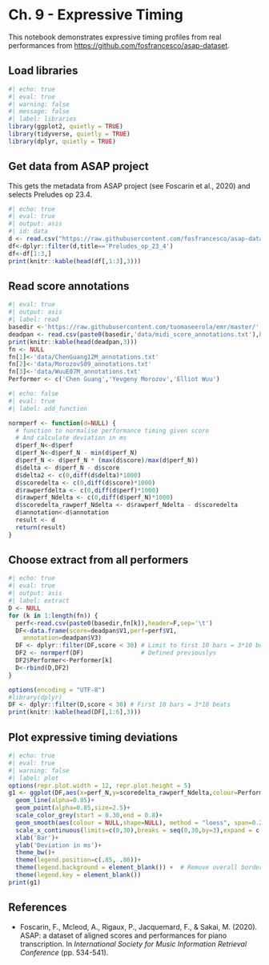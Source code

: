 

# Ch. 9 - Expressive Timing

This notebook demonstrates expressive timing profiles from real performances from [https://github.com/fosfrancesco/asap-dataset](https://github.com/fosfrancesco/asap-dataset).

## Load libraries

```r
#| echo: true
#| eval: true
#| warning: false
#| message: false
#| label: libraries
library(ggplot2, quietly = TRUE)
library(tidyverse, quietly = TRUE)
library(dplyr, quietly = TRUE)
```

## Get data from ASAP project

This gets the metadata from ASAP project (see Foscarin et al., 2020) and selects Preludes op 23.4.

```r
#| echo: true
#| eval: true
#| output: asis
#| id: data
d <- read.csv("https://raw.githubusercontent.com/fosfrancesco/asap-dataset/master/metadata.csv",header = TRUE,sep = ',')
df<-dplyr::filter(d,title=='Preludes_op_23_4')
df<-df[1:3,]
print(knitr::kable(head(df[,1:3],3)))
```

## Read score annotations

```r
#| eval: true
#| output: asis
#| label: read
basedir <-'https://raw.githubusercontent.com/tuomaseerola/emr/master/'
deadpan <- read.csv(paste0(basedir,'data/midi_score_annotations.txt'),header = FALSE, sep = '\t')
print(knitr::kable(head(deadpan,3)))
fn <- NULL
fn[1]<-'data/ChenGuang12M_annotations.txt'
fn[2]<-'data/MorozovS09_annotations.txt'
fn[3]<-'data/WuuE07M_annotations.txt'
Performer <- c('Chen Guang','Yevgeny Morozov','Elliot Wuu')
```

```r
#| echo: false
#| eval: true
#| label: add_function

normperf <- function(d=NULL) {
  # function to normalise performance timing given score
  # And calculate deviation in ms
  d$perf_N<-d$perf
  d$perf_N<-d$perf_N - min(d$perf_N)
  d$perf_N <- d$perf_N * (max(d$score)/max(d$perf_N))
  d$delta <- d$perf_N - d$score
  d$delta2 <- c(0,diff(d$delta)*1000)
  d$scoredelta <- c(0,diff(d$score)*1000)
  d$rawperfdelta <- c(0,diff(d$perf)*1000)
  d$rawperf_Ndelta <- c(0,diff(d$perf_N)*1000)
  d$scoredelta_rawperf_Ndelta <- d$rawperf_Ndelta - d$scoredelta
  d$annotation<-d$annotation
  result <- d
  return(result)
}
```

## Choose extract from all performers

```r
#| echo: true
#| eval: true
#| output: asis
#| label: extract
D <- NULL
for (k in 1:length(fn)) {
  perf<-read.csv(paste0(basedir,fn[k]),header=F,sep='\t')
  DF<-data.frame(score=deadpan$V1,perf=perf$V1,
    annotation=deadpan$V3)
  DF <- dplyr::filter(DF,score < 30) # Limit to first 10 bars = 3*10 beats
  DF2 <- normperf(DF)                # Defined previouslys
  DF2$Performer<-Performer[k]
  D<-rbind(D,DF2)
}

options(encoding = "UTF-8")
#library(dplyr)
DF <- dplyr::filter(D,score < 30) # First 10 bars = 3*10 beats
print(knitr::kable(head(DF[,1:6],3)))
```
## Plot expressive timing deviations

```r
#| echo: true
#| eval: true
#| warning: false
#| label: plot
options(repr.plot.width = 12, repr.plot.height = 5)
g1 <- ggplot(DF,aes(x=perf_N,y=scoredelta_rawperf_Ndelta,colour=Performer,shape=Performer))+
  geom_line(alpha=0.85)+
  geom_point(alpha=0.85,size=2.5)+
  scale_color_grey(start = 0.30,end = 0.8)+
  geom_smooth(aes(colour = NULL,shape=NULL), method = "loess", span=0.2,se=FALSE,colour='black',linewidth=1.25)+
  scale_x_continuous(limits=c(0,30),breaks = seq(0,30,by=3),expand = c(0.02,0.002),labels=(seq(0,30,by=3)/3)+1) +
  xlab('Bar')+
  ylab('Deviation in ms')+
  theme_bw()+
  theme(legend.position=c(.85, .80))+
  theme(legend.background = element_blank()) +  # Remove overall border
  theme(legend.key = element_blank())
print(g1)
```

## References

- Foscarin, F., Mcleod, A., Rigaux, P., Jacquemard, F., & Sakai, M. (2020). ASAP: a dataset of aligned scores and performances for piano transcription. In _International Society for Music Information Retrieval Conference_ (pp. 534-541).

